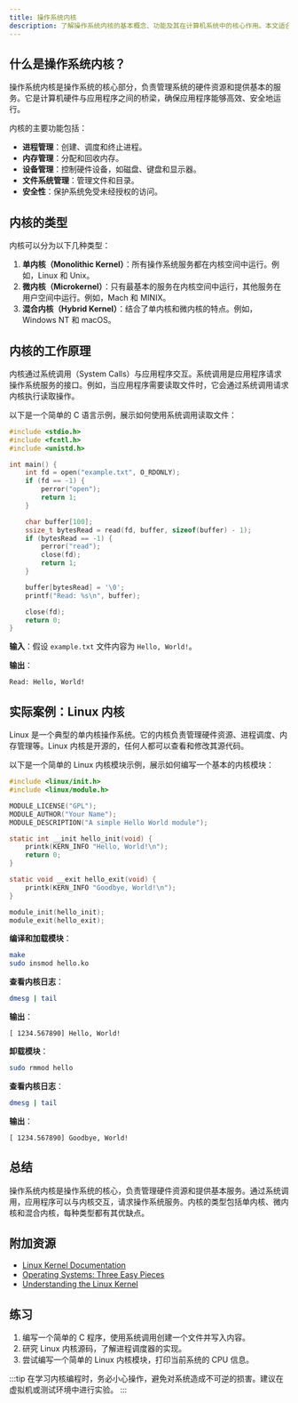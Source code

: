 ```yaml
---
title: 操作系统内核
description: 了解操作系统内核的基本概念、功能及其在计算机系统中的核心作用。本文适合初学者，将逐步讲解内核的工作原理，并提供实际案例和代码示例。
---
```


## 什么是操作系统内核？

操作系统内核是操作系统的核心部分，负责管理系统的硬件资源和提供基本的服务。它是计算机硬件与应用程序之间的桥梁，确保应用程序能够高效、安全地运行。

内核的主要功能包括：
- **进程管理**：创建、调度和终止进程。
- **内存管理**：分配和回收内存。
- **设备管理**：控制硬件设备，如磁盘、键盘和显示器。
- **文件系统管理**：管理文件和目录。
- **安全性**：保护系统免受未经授权的访问。

## 内核的类型

内核可以分为以下几种类型：

1. **单内核（Monolithic Kernel）**：所有操作系统服务都在内核空间中运行。例如，Linux 和 Unix。
2. **微内核（Microkernel）**：只有最基本的服务在内核空间中运行，其他服务在用户空间中运行。例如，Mach 和 MINIX。
3. **混合内核（Hybrid Kernel）**：结合了单内核和微内核的特点。例如，Windows NT 和 macOS。

## 内核的工作原理

内核通过系统调用（System Calls）与应用程序交互。系统调用是应用程序请求操作系统服务的接口。例如，当应用程序需要读取文件时，它会通过系统调用请求内核执行读取操作。

以下是一个简单的 C 语言示例，展示如何使用系统调用读取文件：

```c
#include <stdio.h>
#include <fcntl.h>
#include <unistd.h>

int main() {
    int fd = open("example.txt", O_RDONLY);
    if (fd == -1) {
        perror("open");
        return 1;
    }

    char buffer[100];
    ssize_t bytesRead = read(fd, buffer, sizeof(buffer) - 1);
    if (bytesRead == -1) {
        perror("read");
        close(fd);
        return 1;
    }

    buffer[bytesRead] = '\0';
    printf("Read: %s\n", buffer);

    close(fd);
    return 0;
}
```

**输入**：假设 `example.txt` 文件内容为 `Hello, World!`。

**输出**：
```
Read: Hello, World!
```

## 实际案例：Linux 内核

Linux 是一个典型的单内核操作系统。它的内核负责管理硬件资源、进程调度、内存管理等。Linux 内核是开源的，任何人都可以查看和修改其源代码。

以下是一个简单的 Linux 内核模块示例，展示如何编写一个基本的内核模块：

```c
#include <linux/init.h>
#include <linux/module.h>

MODULE_LICENSE("GPL");
MODULE_AUTHOR("Your Name");
MODULE_DESCRIPTION("A simple Hello World module");

static int __init hello_init(void) {
    printk(KERN_INFO "Hello, World!\n");
    return 0;
}

static void __exit hello_exit(void) {
    printk(KERN_INFO "Goodbye, World!\n");
}

module_init(hello_init);
module_exit(hello_exit);
```

**编译和加载模块**：
```bash
make
sudo insmod hello.ko
```

**查看内核日志**：
```bash
dmesg | tail
```

**输出**：
```
[ 1234.567890] Hello, World!
```

**卸载模块**：
```bash
sudo rmmod hello
```

**查看内核日志**：
```bash
dmesg | tail
```

**输出**：
```
[ 1234.567890] Goodbye, World!
```

## 总结

操作系统内核是操作系统的核心，负责管理硬件资源和提供基本服务。通过系统调用，应用程序可以与内核交互，请求操作系统服务。内核的类型包括单内核、微内核和混合内核，每种类型都有其优缺点。

## 附加资源

- [Linux Kernel Documentation](https://www.kernel.org/doc/)
- [Operating Systems: Three Easy Pieces](https://pages.cs.wisc.edu/~remzi/OSTEP/)
- [Understanding the Linux Kernel](https://www.oreilly.com/library/view/understanding-the-linux/0596005652/)

## 练习

1. 编写一个简单的 C 程序，使用系统调用创建一个文件并写入内容。
2. 研究 Linux 内核源码，了解进程调度器的实现。
3. 尝试编写一个简单的 Linux 内核模块，打印当前系统的 CPU 信息。

:::tip
在学习内核编程时，务必小心操作，避免对系统造成不可逆的损害。建议在虚拟机或测试环境中进行实验。
:::